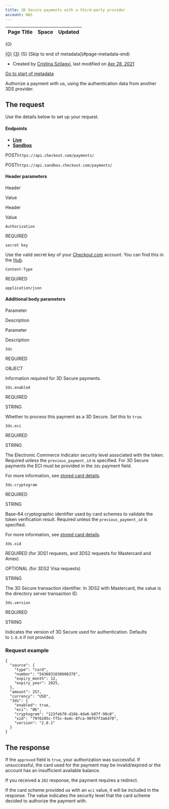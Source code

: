 ```yaml
---
title: 3D Secure payments with a third-party provider
account: NAS
---
```


<table class="aui"> <thead> <tr class="header"> <th class="search-result-title">Page Title</th> <th class="search-result-space">Space</th> <th class="search-result-date">Updated</th> </tr> </thead> </table> <p class="search-result-count">{0}</p> <tr class="search-result"> <td class="search-result-title"><a href="{1}" class="content-type-{2}"><span>{0}</span></a></td> <td class="search-result-space"><a class="space" href="/display/{4}/" title="{3}">{3}</a></td> <td class="search-result-date"><span class="date" title="{6}">{5}</span></td> </tr> [Skip to end of metadata](#page-metadata-end)

*   Created by [Cristina Szilagyi](    /display/~cristina.szilagyi
    ), last modified on [Apr 28, 2021](/pages/diffpagesbyversion.action?pageId=23004771&selectedPageVersions=2&selectedPageVersions=3 "Show changes")

[Go to start of metadata](#page-metadata-start)

Authorize a payment with us, using the authentication data from another 3DS provider.

The request
-----------

Use the details below to set up your request.

#### Endpoints

*   [**Live**](#tabs-86602f72-a306-4cb4-b957-0fbdc94980f1-1)
*   [**Sandbox**](#tabs-86602f72-a306-4cb4-b957-0fbdc94980f1-2)

POST`https://api.checkout.com/payments/`

POST`https://api.sandbox.checkout.com/payments/`

#### Header parameters

Header

Value

Header

Value

`Authorization`

REQUIRED

`secret key`

Use the valid secret key of your [Checkout.com](http://checkout.com/) account. You can find this in the [Hub](https://hub.checkout.com/v2).

`Content-Type`

REQUIRED

`application/json`

#### Additional body parameters

Parameter

Description

Parameter

Description

`3ds`

REQUIRED

OBJECT

Information required for 3D Secure payments.

`3ds.enabled`

REQUIRED

STRING

Whether to process this payment as a 3D Secure. Set this to `true`.

`3ds.eci`

REQUIRED

STRING

The Electronic Commerce Indicator security level associated with the token. Required unless the `previous_payment_id` is specified. For 3D Secure payments the ECI must be provided in the `3ds` payment field.

For more information, see [stored card details](/display/DOCS/Requirements+for+stored+payment+details).

`3ds.cryptogram`

REQUIRED

STRING

Base-64 cryptographic identifier used by card schemes to validate the token verification result. Required unless the `previous_payment_id` is specified.

For more information, see [stored card details](/display/DOCS/Requirements+for+stored+payment+details).

`3ds.xid`

REQUIRED (for 3DS1 requests, and 3DS2 requests for Mastercard and Amex)

OPTIONAL (for 3DS2 Visa requests)

STRING

The 3D Secure transaction identifier. In 3DS2 with Mastercard, the value is the directory server transaction ID.

`3ds.version`

REQUIRED

STRING

Indicates the version of 3D Secure used for authentication. Defaults to `1.0.0` if not provided.

### Request example

    {
      "source": {
        "type": "card",
        "number": "5436031030606378",
        "expiry_month": 12,
        "expiry_year": 2025,
      },
      "amount": 257,
      "currency": "USD",
      "3ds": {
        "enabled": true,
        "eci": "06",
        "cryptogram": "123feb70-d16b-4da6-b07f-98c0",
        "xid": "79f6205c-ff5c-4a4c-8fca-90f67f3a6470",
        "version": "2.0.1"
      }
    }

The response
------------

If the `approved` field is `true`, your authorization was successful. If unsuccessful, the card used for the payment may be invalid/expired or the account has an insufficient available balance.

If you received a `202` response, the payment requires a redirect.

If the card scheme provided us with an `eci` value, it will be included in the response. The value indicates the security level that the card scheme decided to authorize the payment with.

  

  
